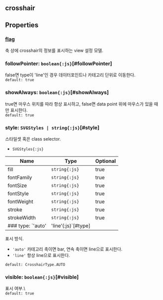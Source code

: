 ## crosshair

## Properties

### [flag](./category/flag)
축 상에 crosshair의 정보를 표시하는 view 설정 모델.  

### followPointer: `boolean{:js}`[#followPointer]
false면 type이 'line'인 경우 데이터포인트나 카테고리 단위로 이동한다.  
`default: true`  

### showAlways: `boolean{:js}`[#showAlways]
true면 마우스 위치를 따라 항상 표시하고, false면 data point 위에 마우스가 있을 때만 표시한다.  
`default: true`  

### style: `SVGStyles | string{:js}`[#style]
스타일셋 혹은 class selector.  
- `SVGStyles{:js}` 

| Name | Type | Optional |  
| ----- | ----- | ----- |  
| fill | `string{:js}` | true |  
| fontFamily | `string{:js}` | true |  
| fontSize | `string{:js}` | true |  
| fontStyle | `string{:js}` | true |  
| fontWeight | `string{:js}` | true |  
| stroke | `string{:js}` | true |  
| strokeWidth | `string{:js}` | true |
### type: `'auto'|'line'{:js}`[#type]
표시 방식.  
- `'auto'` 카테고리 축이면 bar, 연속 축이면 line으로 표시한다.
- `'line'` 항상 line으로 표시한다.

`default: CrosshairType.AUTO`  

### visible: `boolean{:js}`[#visible]
표시 여부.\  
`default: true`  
